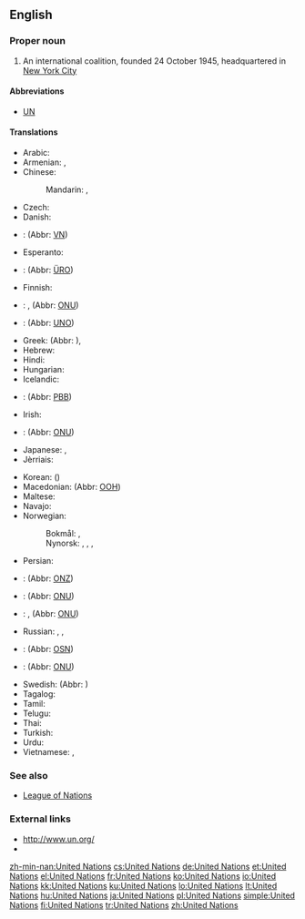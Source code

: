 ==English==
{{wikipedia}}

===Proper noun===
{{en-proper noun|head=[[united|United]] [[nations|Nations]]}}

# An international coalition, founded 24 October 1945, headquartered in [[w:New York City|New York City]]

====Abbreviations====
* [[UN]]

====Translations====
{{trans-top|international coalition}}
* Arabic: {{t|ar|الأمم المتحدة|f-p|tr=al-ʾumam al-muttaḥida}}
* Armenian: {{t|hy|Միավորված ազգերի կազմակերպություն|tr=Miavorvaç azgeri kazmakerput’yun}}, {{t+|hy|ՄԱԿ|tr=MAK|sc=Armn}}
* Chinese:
*: Mandarin: {{t+|cmn|聯合國|sc=Hani}}, {{t+|cmn|联合国|tr=Liánhéguó|sc=Hani}}
* Czech: {{t+|cs|Organizace spojených národů|f}}
* Danish: {{t|da|De Forenede Nationer|c-p}}
* {{ttbc|nl}}: {{t|nl|Verenigde naties|f-p}} (Abbr: [[VN]])
* Esperanto: {{t|eo|Unuiĝintaj Nacioj}}
* {{ttbc|et}}: {{t|et|Ühinenud Rahvaste Organisatsioon}} (Abbr: [[ÜRO]])
* Finnish: {{t|fi|Yhdistyneet kansakunnat}}
* {{ttbc|fr}}: {{t+|fr|Organisation des Nations Unies|f}}, {{t|fr|Nations unies|f-p}} (Abbr: [[ONU]])
* {{ttbc|de}}: {{t|de|Vereinte Nationen|f-p}} (Abbr: [[UNO]])
* Greek: {{t+|el|Οργανισμός Ηνωμένων Εθνών|m|tr=Organismós Inoménon Ethnón}} (Abbr: {{t+|el|ΟΗΕ|m|tr=OIE}}), {{qualifier|rare}} {{t+|el|Ηνωμένα Έθνη|n-p|tr=Inoména Éthni}}
* Hebrew: {{t|he|האומות המאוחדות|sc=Hebr}}
* Hindi: {{t|hi|संयुक्त राष्ट्र|tr=sanyukta rāṣṭra}}
* Hungarian: {{t+|hu|Egyesült Nemzetek Szervezete}}
* Icelandic: {{t|is|Sameinuðu þjóðirnar|f-p}}
* {{ttbc|id}}: {{t|id|Perserikatan Bangsa-Bangsa}} (Abbr: [[PBB]])
* Irish: {{t|ga|Náisiúin Aontaithe|m-p}}
* {{ttbc|it}}: {{t|it|Nazioni Unite|f-p}} (Abbr: [[ONU#Italian|ONU]])
* Japanese: {{t+|ja|国際連合|tr=こくさいれんごう, Kokusai-rengō}}, {{t+|ja|国連|tr=こくれん, Kokuren}}
* Jèrriais: {{t|roa-jer|Nâtions Unnies|f-p|alt=Les Nâtions Unnies}}
{{trans-mid}}
* Korean: {{t|ko|국제 연합|tr=Gukje Yeonhap|sc=Hang}} ({{t+|ko|國際聯合|sc=Hani}})
* Macedonian: {{t|mk|Организација на Обединетите Нации|tr=Organizácija na Obedinétite Nácii}} (Abbr: [[ООН]])
* Maltese: {{t|mt|Il-Ġnus Maqgħuda}}
* Navajo: {{t|nv|Nahasdzáán Bikáaʼgi Kéyah Naaznilgo Ałhidadiidzooígíí}}
* Norwegian:
*: Bokmål: {{t|nb|FN}}, {{t|nb|De forente nasjoner}}
*: Nynorsk: {{t|nn|FN}}, {{t|nn|De forente nasjoner}}, {{t|nn|SN}}, {{t|nn|Dei sameinte nasjonane}}
* Persian: {{t+|fa|سازمان ملل متّحد|tr=sāzmāne melale mottahed}}
* {{ttbc|pl}}: {{t|pl|Organizacja Narodów Zjednoczonych|f}} (Abbr: [[ONZ]])
* {{ttbc|pt}}: {{t|pt|Organização das Nações Unidas|f}} (Abbr: [[ONU]])
* {{ttbc|ro}}: {{t|ro|Organizația Națiunilor Unite|f}}, {{t|ro|Națiunile Unite|f-p|f}} (Abbr: [[ONU]])
* Russian: {{t|ru|Объединённые Нации|f-p|tr=Ob"jedinjónnyje Nácii}}, {{t+|ru|Организация Объединённых Наций|f|tr=Organizácija Ob"jedinjónnyx Nácij}}, {{t+|ru|ООН|f|tr=oón}}
* {{ttbc|sk}}: {{t|sk|Organizácia Spojených Národov|f}} (Abbr: [[OSN]])
* {{ttbc|es}}: {{t|es|Naciones Unidas|f-p}} (Abbr: [[ONU]])
* Swedish: {{t|sv|Förenta nationerna|c-p}} (Abbr: {{t+|sv|FN}})
* Tagalog: {{t|tl|Samahan ng mga Nagkakaisang Bansa}}
* Tamil: {{t|ta|ஐக்கிய நாடுகள் அவை|tr=aikkiya nāṭukaḷ avai|sc=Taml}}
* Telugu: {{t+|te|ఐక్యరాజ్యసమితి}}
* Thai: {{t|th|สหประชาชาติ|tr=sà-hà- bprà-chaa châat}}
* Turkish: {{t+|tr|Birleşmiş Milletler}}
* Urdu: {{t|ur|اقوام متحدہ}}
* Vietnamese: {{t+|vi|Liên Hiệp Quốc}}, {{t+|vi|LHQ}}
{{trans-bottom}}

===See also===
* [[League of Nations]]

===External links===
* [http://www.un.org/ http://www.un.org/]
* {{pedialite}}

[[zh-min-nan:United Nations]]
[[cs:United Nations]]
[[de:United Nations]]
[[et:United Nations]]
[[el:United Nations]]
[[fr:United Nations]]
[[ko:United Nations]]
[[io:United Nations]]
[[kk:United Nations]]
[[ku:United Nations]]
[[lo:United Nations]]
[[lt:United Nations]]
[[hu:United Nations]]
[[ja:United Nations]]
[[pl:United Nations]]
[[simple:United Nations]]
[[fi:United Nations]]
[[tr:United Nations]]
[[zh:United Nations]]